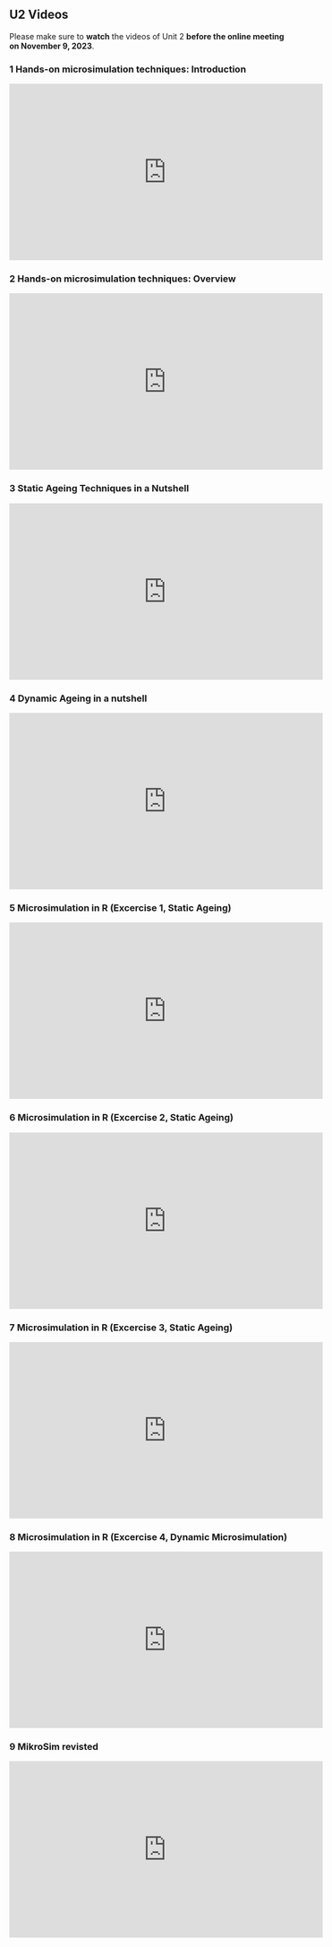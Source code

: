 ## U2 Videos {.unnumbered}

Please make sure to **watch** the videos of Unit 2 **before the online meeting on November 9, 2023**.

### 1 Hands-on microsimulation techniques: Introduction

<iframe width="560" height="315" src="https://www.youtube.com/embed/Mi_xNJSoZ-Y?si=6dSVwj5HhUbANx_q" title="YouTube video player" frameborder="0" allow="accelerometer; autoplay; clipboard-write; encrypted-media; gyroscope; picture-in-picture; web-share" allowfullscreen>

</iframe>

### 2 Hands-on microsimulation techniques: Overview

<iframe width="560" height="315" src="https://www.youtube.com/embed/sAIccBHIVF8?si=DPjTJ-7kENE7ABWo" title="YouTube video player" frameborder="0" allow="accelerometer; autoplay; clipboard-write; encrypted-media; gyroscope; picture-in-picture; web-share" allowfullscreen>

</iframe>

### 3 Static Ageing Techniques in a Nutshell

<iframe width="560" height="315" src="https://www.youtube.com/embed/EvVOL7Kdfjs?si=8B_7Qfz8YKb3dxP1" title="YouTube video player" frameborder="0" allow="accelerometer; autoplay; clipboard-write; encrypted-media; gyroscope; picture-in-picture; web-share" allowfullscreen>

</iframe>

### 4 Dynamic Ageing in a nutshell

<iframe width="560" height="315" src="https://www.youtube.com/embed/nDXb3v-3-ms?si=cu8Q59tRDsivFqx9" title="YouTube video player" frameborder="0" allow="accelerometer; autoplay; clipboard-write; encrypted-media; gyroscope; picture-in-picture; web-share" allowfullscreen>

</iframe>

### 5 Microsimulation in R (Excercise 1, Static Ageing)

<iframe width="560" height="315" src="https://www.youtube.com/embed/s0dGfMDnQvY?si=437xliDNDkAVrT_U" title="YouTube video player" frameborder="0" allow="accelerometer; autoplay; clipboard-write; encrypted-media; gyroscope; picture-in-picture; web-share" allowfullscreen>

</iframe>

### 6 Microsimulation in R (Excercise 2, Static Ageing)

<iframe width="560" height="315" src="https://www.youtube.com/embed/jL918GzAs6k?si=FZKExto6X7YUtpGc" title="YouTube video player" frameborder="0" allow="accelerometer; autoplay; clipboard-write; encrypted-media; gyroscope; picture-in-picture; web-share" allowfullscreen>

</iframe>

### 7 Microsimulation in R (Excercise 3, Static Ageing)

<iframe width="560" height="315" src="https://www.youtube.com/embed/tqDYXup5ZPk?si=d51G24xxiLwJaQzN" title="YouTube video player" frameborder="0" allow="accelerometer; autoplay; clipboard-write; encrypted-media; gyroscope; picture-in-picture; web-share" allowfullscreen>

</iframe>

### 8 Microsimulation in R (Excercise 4, Dynamic Microsimulation)

<iframe width="560" height="315" src="https://www.youtube.com/embed/bfsjblkKJKo?si=zTumqxMp1sGm9YEe" title="YouTube video player" frameborder="0" allow="accelerometer; autoplay; clipboard-write; encrypted-media; gyroscope; picture-in-picture; web-share" allowfullscreen>

</iframe>

### 9 MikroSim revisted

<iframe width="560" height="315" src="https://www.youtube.com/embed/jd5GkD99ZPc?si=QBzQcvJvg4OQsjSl" title="YouTube video player" frameborder="0" allow="accelerometer; autoplay; clipboard-write; encrypted-media; gyroscope; picture-in-picture; web-share" allowfullscreen>

</iframe>
